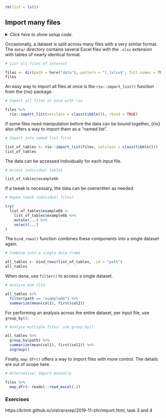 ```r
rm(list = ls())
```


## Import many files

<details><summary>*Click here to show setup code.*</summary>
```r
### Import many files

```
```r
library(tidyverse)
library(nycflights13)

library(here)

library(conflicted)
conflict_prefer("filter", "dplyr")
```
</details>

Occasionally, a dataset is split across many files with a very similar format.
The `data/` directory contains several Excel files with the `.xlsx` extension with tables of nearly identical format.

```r
# List all files of interest
```
```r
files <- dir(path = here("data"), pattern = "[.]xlsx$", full.names = TRUE)
files
```

An easy way to import all files at once is the `rio::import_list()` function from the {rio} package.

```r
# Import all files at once with rio
```
```r
files %>%
  rio::import_list(setclass = class(tibble()), rbind = TRUE)
```

If some files need manipulation before the data can be bound together, {rio} also offers a way to import them as a "named list".

```r
# Import into named list first
```
```r
list_of_tables <- rio::import_list(files, setclass = class(tibble()))
list_of_tables
```

The data can be accessed individually for each input file.

```r
# Access individual tables
```
```r
list_of_tables$example6b
```

If a tweak is necessary, the data can be overwritten as needed.

```r
# Maybe tweak individual files?
```
```r
try(
  list_of_tables$example6b <-
    list_of_tables$example6b %>%
    mutate(...) %>%
    select(...)
)
```

The `bind_rows()` function combines these components into a single dataset again.

```r
# Combine into a single data frame
```
```r
all_tables <- bind_rows(list_of_tables, .id = "path")
all_tables
```

When done, use `filter()` to access a single dataset.

```r
# Analyze one file
```
```r
all_tables %>%
  filter(path == "example6b") %>%
  summarize(mean(col1), first(col2))
```

For performing an analysis across the entire dataset, per input file, use `group_by()`:

```r
# Analyze multiple files: use group_by()
```
```r
all_tables %>%
  group_by(path) %>%
  summarize(mean(col1), first(col2)) %>%
  ungroup()
```

Finally, `map_dfr()` offers a way to import files with more control.
The details are out of scope here.

```r
# Alternative: Import manually
```
```r
files %>%
  map_dfr(~ readxl::read_excel(.))
```

### Exercises {-}

https://krlmlr.github.io/vistransrep/2019-11-zhr/import.html, task 3 and 4
